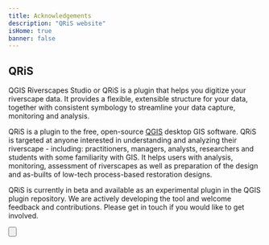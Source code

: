 ```yaml
---
title: Acknowledgements
description: "QRiS website"
isHome: true
banner: false
---
```



<Container maxWidth="xl">

## QRiS

QGIS Riverscapes Studio or QRiS is a plugin that helps you digitize your riverscape data. It provides a flexible, extensible structure for your data, together with consistent symbology to streamline your data capture, monitoring and analysis.

QRiS is a plugin to the free, open-source [QGIS](https://qgis.org/en/site/) desktop GIS software. QRiS is targeted at anyone interested in understanding and analyzing their riverscape - including:  practitioners, managers, analysts, researchers and students with some familiarity with GIS. It helps users with analysis, monitoring, assessment of riverscapes as well as preparation of the design and as-builts of low-tech process-based restoration designs.

<Container maxWidth="xl">
    <Grid container spacing={4} sx={{mt: 3}} padding={0}>
      <StoryCard 
        title="Download QRiS"
        image={CardImage}
        description="Learn how to download and install QRiS for QGIS."
        to="/download/install" />
      <StoryCard 
        title="Getting Started"
        image={CardImage}
        description="Learn how to create a project and start digitizing your riverscape."
        to="/getting-started" />
      <StoryCard 
        title="Software Help"
        image={CardImage}
        description="Get help with using QRiS and its features."
        to="/software-help" />
    </Grid>
</Container>

QRiS is currently in beta and available as an experimental plugin in the QGIS plugin repository. We are actively developing the tool and welcome feedback and contributions. Please get in touch if you would like to get involved.
</Container>

<Button to="https://www.riverscapes.net/topics/33160/feed" iconName="Face"
  title="Riverscapes Studio (QRiS) User Community "
  subtitle="Join, Contribute, Stay up to Date"
/>
